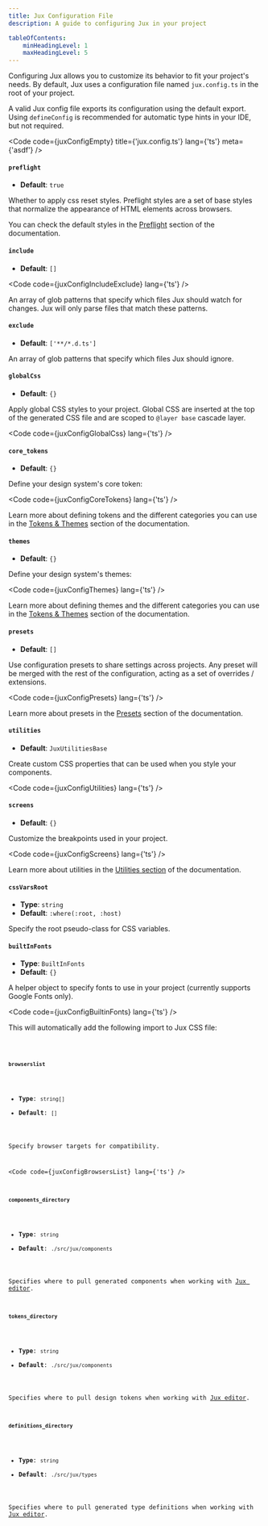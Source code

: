 ```yaml
---
title: Jux Configuration File
description: A guide to configuring Jux in your project

tableOfContents:
    minHeadingLevel: 1
    maxHeadingLevel: 5
---
```


Configuring Jux allows you to customize its behavior to fit your project's needs. By default, Jux uses a configuration file named `jux.config.ts` in the root of your project.

A valid Jux config file exports its configuration using the default export. Using `defineConfig` is recommended for automatic type hints in your IDE, but not required.

<Code code={juxConfigEmpty} title={'jux.config.ts'} lang={'ts'} meta={'asdf'} />

#### `preflight`

- **Default**: `true`

Whether to apply css reset styles. Preflight styles are a set of base styles that normalize the appearance of HTML elements across browsers.

You can check the default styles in the [Preflight](/developers/customization/config#preflight) section of the documentation.


#### `include`

- **Default**: `[]`

<Code code={juxConfigIncludeExclude} lang={'ts'} />

An array of glob patterns that specify which files Jux should watch for changes. Jux will only parse files that match these patterns.

#### `exclude`

- **Default**: `['**/*.d.ts']`

An array of glob patterns that specify which files Jux should ignore.

#### `globalCss`

- **Default**: `{}`

Apply global CSS styles to your project. Global CSS are inserted at the top of the generated CSS file and are scoped to `@layer base` cascade layer.

<Code code={juxConfigGlobalCss} lang={'ts'} />

#### `core_tokens`

- **Default**: `{}`

Define your design system's core token:

<Code code={juxConfigCoreTokens} lang={'ts'} />

Learn more about defining tokens and the different categories you can use in the [Tokens & Themes](/developers/customization/tokens-and-themes) section of the documentation.

#### `themes`

- **Default**: `{}`

Define your design system's themes:

<Code code={juxConfigThemes} lang={'ts'} />

Learn more about defining themes and the different categories you can use in the [Tokens & Themes](/developers/customization/tokens-and-themes) section of the documentation.

#### `presets`

- **Default**: `[]`

Use configuration presets to share settings across projects. Any preset will be merged with the rest of the configuration, acting as a set of overrides / extensions.

<Code code={juxConfigPresets} lang={'ts'} />

Learn more about presets in the [Presets](/developers/customization/presets) section of the documentation.

#### `utilities`

- **Default**: `JuxUtilitiesBase`

Create custom CSS properties that can be used when you style your components.

<Code code={juxConfigUtilities} lang={'ts'} />

#### `screens`

- **Default**: `{}`

Customize the breakpoints used in your project.

<Code code={juxConfigScreens} lang={'ts'} />

Learn more about utilities in the [Utilities section](/developers/customization/utilities) of the documentation.

#### `cssVarsRoot`

- **Type**: `string`
- **Default**: `:where(:root, :host)`

Specify the root pseudo-class for CSS variables.

#### `builtInFonts`

- **Type**: `BuiltInFonts`
- **Default**: `{}`

A helper object to specify fonts to use in your project (currently supports Google Fonts only).

<Code code={juxConfigBuiltinFonts} lang={'ts'} />

This will automatically add the following import to Jux CSS file:

<Code code={cssImports} lang="css" />

#### `browserslist`

- **Type**: `string[]`
- **Default**: `[]`

Specify browser targets for compatibility.

<Code code={juxConfigBrowsersList} lang={'ts'} />

#### `components_directory`

- **Type**: `string`
- **Default**: `./src/jux/components`

Specifies where to pull generated components when working with [Jux editor](/developers/collaborate-with-designers).

#### `tokens_directory`

- **Type**: `string`
- **Default**: `./src/jux/components`

Specifies where to pull design tokens when working with [Jux editor](/developers/collaborate-with-designers).

#### `definitions_directory`

- **Type**: `string`
- **Default**: `./src/jux/types`

Specifies where to pull generated type definitions when working with [Jux editor](/developers/collaborate-with-designers).